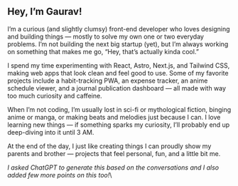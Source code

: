 ## Hey, I’m Gaurav!

I’m a curious (and slightly clumsy) front-end developer who loves designing and building things — mostly to solve my own one or two everyday problems. I’m not building the next big startup (yet), but I’m always working on something that makes me go, “Hey, that’s actually kinda cool.”

I spend my time experimenting with React, Astro, Next.js, and Tailwind CSS, making web apps that look clean and feel good to use. Some of my favorite projects include a habit-tracking PWA, an expense tracker, an anime schedule viewer, and a journal publication dashboard — all made with way too much curiosity and caffeine.

When I’m not coding, I’m usually lost in sci-fi or mythological fiction, binging anime or manga, or making beats and melodies just because I can. I love learning new things — if something sparks my curiosity, I’ll probably end up deep-diving into it until 3 AM.

At the end of the day, I just like creating things I can proudly show my parents and brother — projects that feel personal, fun, and a little bit me.

*I asked ChatGPT to generate this based on the conversations and I also added few more points on this too!*\\
